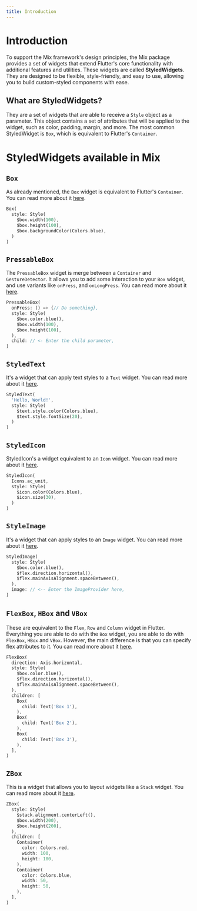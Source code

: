 ```yaml
---
title: Introduction
---
```


# Introduction

To support the Mix framework's design principles, the Mix package provides a set of widgets that extend Flutter's core functionality with additional features and utilities. These widgets are called **StyledWidgets**. They are designed to be flexible, style-friendly, and easy to use, allowing you to build custom-styled components with ease. 

## What are StyledWidgets?
They are a set of widgets that are able to receive a `Style` object as a parameter. This object contains a set of attributes that will be applied to the widget, such as color, padding, margin, and more. The most common StyledWidget is `Box`, which is equivalent to Flutter's `Container`.

# StyledWidgets available in Mix
## `Box`
As already mentioned, the `Box` widget is equivalent to Flutter's `Container`. You can read more about it [here](/docs/widgets/box.mdx).

```dart
Box(
  style: Style(
    $box.width(100),
    $box.height(100),
    $box.backgroundColor(Colors.blue),
  )
)
```

## `PressableBox`
The `PressableBox` widget is merge between a `Container` and `GestureDetector`. It allows you to add some interaction to your `Box` widget, and use variants like `onPress`, and `onLongPress`. You can read more about it [here](/docs/widgets/pressable-box.mdx).

```dart
PressableBox(
  onPress: () => {// Do something},
  style: Style(
    $box.color.blue(),
    $box.width(100),
    $box.height(100),
  ),
  child: // <- Enter the child parameter,
)
```

## `StyledText`
It's a widget that can apply text styles to a `Text` widget. You can read more about it [here](/docs/widgets/text.mdx).

```dart
StyledText(
  'Hello, World!',
  style: Style(
    $text.style.color(Colors.blue),
    $text.style.fontSize(20),
  )
)
```

## `StyledIcon`
StyledIcon's a widget equivalent to an `Icon` widget. You can read more about it [here](/docs/widgets/icon.mdx).

```dart
StyledIcon(
  Icons.ac_unit,
  style: Style(
    $icon.color(Colors.blue),
    $icon.size(30),
  )
)
```

## `StyleImage`
It's a widget that can apply styles to an `Image` widget. You can read more about it [here](/docs/widgets/image.mdx).

```dart
StyledImage(
  style: Style(
    $box.color.blue(),
    $flex.direction.horizontal(),
    $flex.mainAxisAlignment.spaceBetween(),
  ),
  image: // <-- Enter the ImageProvider here,
)
```

## `FlexBox`, `HBox` and `VBox`
These are equivalent to the `Flex`, `Row` and `Column` widget in Flutter. Everything you are able to do with the `Box` widget, you are able to do with `FlexBox`, `HBox` and `VBox`. However, the main difference is that you can specify flex attributes to it. You can read more about it [here](/docs/widgets/flex.mdx).

```dart
FlexBox(
  direction: Axis.horizontal,
  style: Style(
    $box.color.blue(),
    $flex.direction.horizontal(),
    $flex.mainAxisAlignment.spaceBetween(),
  ),
  children: [
    Box(
      child: Text('Box 1'),
    ),
    Box(
      child: Text('Box 2'),
    ),
    Box(
      child: Text('Box 3'),
    ),
  ],
)
```

## `ZBox`
This is a widget that allows you to layout widgets like a `Stack` widget. You can read more about it [here](/docs/widgets/stack.mdx).

```dart
ZBox(
  style: Style(
    $stack.alignment.centerLeft(),
    $box.width(200),
    $box.height(200),
  ),
  children: [
    Container(
      color: Colors.red,
      width: 100,
      height: 100,
    ),
    Container(
      color: Colors.blue,
      width: 50,
      height: 50,
    ),
  ],
)
```

